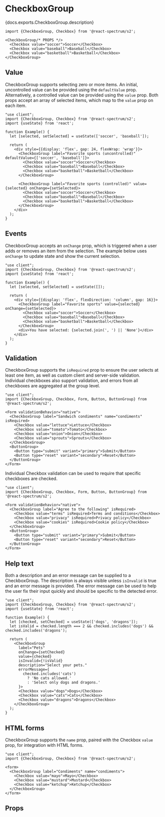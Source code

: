 

# CheckboxGroup

<PageDescription>{docs.exports.CheckboxGroup.description}</PageDescription>

```tsx render docs={docs.exports.CheckboxGroup} links={docs.links} props={['size', 'orientation', 'labelPosition', 'labelAlign', 'necessityIndicator', 'isEmphasized']} initialProps={{label: 'Favorite sports'}} type="s2"
import {CheckboxGroup, Checkbox} from '@react-spectrum/s2';

<CheckboxGroup/* PROPS */>
  <Checkbox value="soccer">Soccer</Checkbox>
  <Checkbox value="baseball">Baseball</Checkbox>
  <Checkbox value="basketball">Basketball</Checkbox>
</CheckboxGroup>
```

## Value

CheckboxGroup supports selecting zero or more items. An initial, uncontrolled value can be provided using the `defaultValue` prop. Alternatively, a controlled value can be provided using the `value` prop. Both props accept an array of selected items, which map to the `value` prop on each item.

```tsx render hideImports
"use client";
import {CheckboxGroup, Checkbox} from '@react-spectrum/s2';
import {useState} from 'react';

function Example() {
  let [selected, setSelected] = useState(['soccer', 'baseball']);

  return (
    <div style={{display: 'flex', gap: 24, flexWrap: 'wrap'}}>
      <CheckboxGroup label="Favorite sports (uncontrolled)" defaultValue={['soccer', 'baseball']}>
        <Checkbox value="soccer">Soccer</Checkbox>
        <Checkbox value="baseball">Baseball</Checkbox>
        <Checkbox value="basketball">Basketball</Checkbox>
      </CheckboxGroup>

      <CheckboxGroup label="Favorite sports (controlled)" value={selected} onChange={setSelected}>
        <Checkbox value="soccer">Soccer</Checkbox>
        <Checkbox value="baseball">Baseball</Checkbox>
        <Checkbox value="basketball">Basketball</Checkbox>
      </CheckboxGroup>
    </div>
  );
}
```

## Events

CheckboxGroup accepts an `onChange` prop, which is triggered when a user adds or removes an item from the selection. The example below uses `onChange` to update state and show the current selection.

```tsx render hideImports
"use client";
import {CheckboxGroup, Checkbox} from '@react-spectrum/s2';
import {useState} from 'react';

function Example() {
  let [selected, setSelected] = useState([]);

  return (
    <div style={{display: 'flex', flexDirection: 'column', gap: 16}}>
      <CheckboxGroup label="Favorite sports" value={selected} onChange={setSelected}>
        <Checkbox value="soccer">Soccer</Checkbox>
        <Checkbox value="baseball">Baseball</Checkbox>
        <Checkbox value="basketball">Basketball</Checkbox>
      </CheckboxGroup>
      <div>You have selected: {selected.join(', ') || 'None'}</div>
    </div>
  );
}
```

## Validation

CheckboxGroup supports the `isRequired` prop to ensure the user selects at least one item, as well as custom client and server-side validation. Individual checkboxes also support validation, and errors from all checkboxes are aggregated at the group level.

```tsx render hideImports
"use client";
import {CheckboxGroup, Checkbox, Form, Button, ButtonGroup} from '@react-spectrum/s2';

<Form validationBehavior="native">
  <CheckboxGroup label="Sandwich condiments" name="condiments" isRequired>
    <Checkbox value="lettuce">Lettuce</Checkbox>
    <Checkbox value="tomato">Tomato</Checkbox>
    <Checkbox value="onion">Onion</Checkbox>
    <Checkbox value="sprouts">Sprouts</Checkbox>
  </CheckboxGroup>
  <ButtonGroup>
    <Button type="submit" variant="primary">Submit</Button>
    <Button type="reset" variant="secondary">Reset</Button>
  </ButtonGroup>
</Form>
```

Individual Checkbox validation can be used to require that specific checkboxes are checked.

```tsx render hideImports
"use client";
import {CheckboxGroup, Checkbox, Form, Button, ButtonGroup} from '@react-spectrum/s2';

<Form validationBehavior="native">
  <CheckboxGroup label="Agree to the following" isRequired>
    <Checkbox value="terms" isRequired>Terms and conditions</Checkbox>
    <Checkbox value="privacy" isRequired>Privacy policy</Checkbox>
    <Checkbox value="cookies" isRequired>Cookie policy</Checkbox>
  </CheckboxGroup>
  <ButtonGroup>
    <Button type="submit" variant="primary">Submit</Button>
    <Button type="reset" variant="secondary">Reset</Button>
  </ButtonGroup>
</Form>
```

## Help text

Both a description and an error message can be supplied to a CheckboxGroup. The description is always visible unless `isInvalid` is true and an error message is provided. The error message can be used to help the user fix their input quickly and should be specific to the detected error.

```tsx render hideImports
"use client";
import {CheckboxGroup, Checkbox} from '@react-spectrum/s2';
import {useState} from 'react';

function Example() {
  let [checked, setChecked] = useState(['dogs', 'dragons']);
  let isValid = checked.length === 2 && checked.includes('dogs') && checked.includes('dragons');

  return (
    <CheckboxGroup
      label="Pets"
      onChange={setChecked}
      value={checked}
      isInvalid={!isValid}
      description="Select your pets."
      errorMessage={
        checked.includes('cats')
          ? 'No cats allowed.'
          : 'Select only dogs and dragons.'
      }>
      <Checkbox value="dogs">Dogs</Checkbox>
      <Checkbox value="cats">Cats</Checkbox>
      <Checkbox value="dragons">Dragons</Checkbox>
    </CheckboxGroup>
  );
}
```

## HTML forms

CheckboxGroup supports the `name` prop, paired with the Checkbox `value` prop, for integration with HTML forms.

```tsx render hideImports
"use client";
import {CheckboxGroup, Checkbox} from '@react-spectrum/s2';

<form>
  <CheckboxGroup label="Condiments" name="condiments">
    <Checkbox value="mayo">Mayo</Checkbox>
    <Checkbox value="mustard">Mustard</Checkbox>
    <Checkbox value="ketchup">Ketchup</Checkbox>
  </CheckboxGroup>
</form>
```

## Props

<PropTable component={docs.exports.CheckboxGroup} links={docs.links} />
